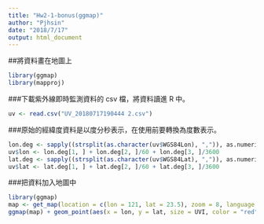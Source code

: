 ```yaml
---
title: "Hw2-1-bonus(ggmap)"
author: "Pjhsin"
date: "2018/7/17"
output: html_document
---
```


##將資料畫在地圖上
```r
library(ggmap)
library(mapproj)
```
###下載紫外線即時監測資料的 csv 檔，將資料讀進 R 中。
```r
uv <- read.csv("UV_20180717190444 2.csv")
```
###原始的經緯度資料是以度分秒表示，在使用前要轉換為度數表示。
```r
lon.deg <- sapply((strsplit(as.character(uv$WGS84Lon), ",")), as.numeric)
uv$lon <- lon.deg[1, ] + lon.deg[2, ]/60 + lon.deg[3, ]/3600
lat.deg <- sapply((strsplit(as.character(uv$WGS84Lat), ",")), as.numeric)
uv$lat <- lat.deg[1, ] + lat.deg[2, ]/60 + lat.deg[3, ]/3600
```
###把資料加入地圖中
```r
library(ggmap)
map <- get_map(location = c(lon = 121, lat = 23.5), zoom = 8, language = "zh-TW", maptype = "hybrid")
ggmap(map) + geom_point(aes(x = lon, y = lat, size = UVI, color = "red"), data = uv) + ggtitle("UVI of Taiwan")
```
